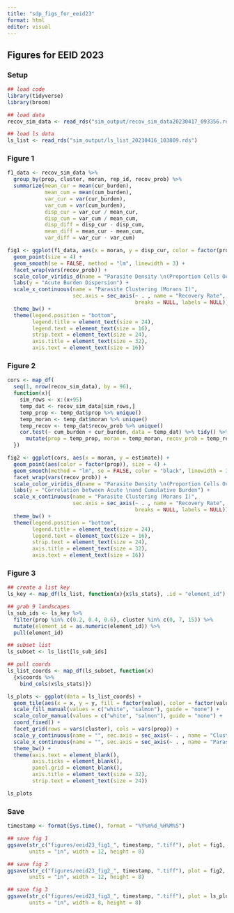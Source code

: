 ```yaml
---
title: "sdp_figs_for_eeid23"
format: html
editor: visual
---
```


## Figures for EEID 2023

### Setup

```r
## load code
library(tidyverse)
library(broom)

## load data
recov_sim_data <- read_rds("sim_output/recov_sim_data20230417_093356.rds")

## load ls data
ls_list <- read_rds("sim_output/ls_list_20230416_103809.rds")
```

### Figure 1

```r

f1_data <- recov_sim_data %>%
  group_by(prop, cluster, moran, rep_id, recov_prob) %>%
  summarize(mean_cur = mean(cur_burden),
            mean_cum = mean(cum_burden),
            var_cur = var(cur_burden),
            var_cum = var(cum_burden),
            disp_cur = var_cur / mean_cur,
            disp_cum = var_cum / mean_cum,
            disp_diff = disp_cur - disp_cum,
            mean_diff = mean_cur - mean_cum,
            var_diff = var_cur - var_cum)

fig1 <- ggplot(f1_data, aes(x = moran, y = disp_cur, color = factor(prop))) +
  geom_point(size = 4) +
  geom_smooth(se = FALSE, method = "lm", linewidth = 3) +
  facet_wrap(vars(recov_prob)) +
  scale_color_viridis_d(name = "Parasite Density \n(Proportion Cells Occupied)") +
  labs(y = "Acute Burden Dispersion") +
  scale_x_continuous(name = "Parasite Clustering (Morans I)", 
                     sec.axis = sec_axis(~ . , name = "Recovery Rate", 
                                         breaks = NULL, labels = NULL)) +
  theme_bw() +
  theme(legend.position = "bottom",
        legend.title = element_text(size = 24),
        legend.text = element_text(size = 16),
        strip.text = element_text(size = 24),
        axis.title = element_text(size = 32),
        axis.text = element_text(size = 16))
```

### Figure 2

```r
cors <- map_df(
  seq(1, nrow(recov_sim_data), by = 96),
  function(x){
    sim_rows <- x:(x+95)
    temp_dat <- recov_sim_data[sim_rows,]
    temp_prop <- temp_dat$prop %>% unique()
    temp_moran <- temp_dat$moran %>% unique()
    temp_recov <- temp_dat$recov_prob %>% unique()
    cor.test(~ cum_burden + cur_burden, data = temp_dat) %>% tidy() %>%
      mutate(prop = temp_prop, moran = temp_moran, recov_prob = temp_recov)
  }) 

fig2 <- ggplot(cors, aes(x = moran, y = estimate)) +
  geom_point(aes(color = factor(prop)), size = 4) +
  geom_smooth(method = "lm", se = FALSE, color = "black", linewidth = 3) +
  facet_wrap(vars(recov_prob)) +
  scale_color_viridis_d(name = "Parasite Density \n(Proportion Cells Occupied)") +
  labs(y = "Correlation between Acute \nand Cumulative Burden") +
  scale_x_continuous(name = "Parasite Clustering (Morans I)", 
                     sec.axis = sec_axis(~ . , name = "Recovery Rate", 
                                         breaks = NULL, labels = NULL)) +
  theme_bw() +
  theme(legend.position = "bottom",
        legend.title = element_text(size = 24),
        legend.text = element_text(size = 16),
        strip.text = element_text(size = 24),
        axis.title = element_text(size = 32),
        axis.text = element_text(size = 16))
```

### Figure 3

```r
## create a list key
ls_key <- map_df(ls_list, function(x){x$ls_stats}, .id = "element_id")

## grab 9 landscapes
ls_sub_ids <- ls_key %>%
  filter(prop %in% c(0.2, 0.4, 0.6), cluster %in% c(0, 7, 15)) %>%
  mutate(element_id = as.numeric(element_id)) %>%
  pull(element_id)

## subset list
ls_subset <- ls_list[ls_sub_ids]

## pull coords
ls_list_coords <- map_df(ls_subset, function(x)
  {x$coords %>% 
    bind_cols(x$ls_stats)})

ls_plots <- ggplot(data = ls_list_coords) +
  geom_tile(aes(x = x, y = y, fill = factor(value), color = factor(value))) +
  scale_fill_manual(values = c("white", "salmon"), guide = "none") +
  scale_color_manual(values = c("white", "salmon"), guide = "none") +
  coord_fixed() +
  facet_grid(rows = vars(cluster), cols = vars(prop)) +
  scale_y_continuous(name = "", sec.axis = sec_axis(~ . , name = "Cluster Factor", breaks = NULL, labels = NULL)) +
  scale_x_continuous(name = "", sec.axis = sec_axis(~ . , name = "Parasite Proportion", breaks = NULL, labels = NULL)) +
  theme_bw() +
  theme(axis.text = element_blank(),
        axis.ticks = element_blank(),
        panel.grid = element_blank(),
        axis.title = element_text(size = 32),
        strip.text = element_text(size = 24))

ls_plots
```

### Save

```r

timestamp <- format(Sys.time(), format = "%Y%m%d_%H%M%S")

## save fig 1
ggsave(str_c("figures/eeid23_fig1_", timestamp, ".tiff"), plot = fig1,
       units = "in", width = 12, height = 8)

## save fig 2
ggsave(str_c("figures/eeid23_fig2_", timestamp, ".tiff"), plot = fig2,
       units = "in", width = 12, height = 8)

## save fig 3
ggsave(str_c("figures/eeid23_fig3_", timestamp, ".tiff"), plot = ls_plots,
       units = "in", width = 8, height = 8)
```
